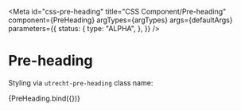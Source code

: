 <!-- @license CC0-1.0 -->


<Meta
  id="css-pre-heading"
  title="CSS Component/Pre-heading"
  component={PreHeading}
  argTypes={argTypes}
  args={defaultArgs}
  parameters={{
    status: {
      type: "ALPHA",
    },
  }}
/>

# Pre-heading

Styling via `utrecht-pre-heading` class name:

<Canvas>
  <Story name="Default" args={exampleArgs}>
    {PreHeading.bind({})}
  </Story>
</Canvas>

<ArgsTable story="Default" />
